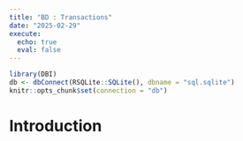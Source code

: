 ```yaml
---
title: "BD : Transactions"
date: "2025-02-29"
execute: 
  echo: true
  eval: false
---
```



```r
library(DBI)
db <- dbConnect(RSQLite::SQLite(), dbname = "sql.sqlite")
knitr::opts_chunk$set(connection = "db")
```

# Introduction
